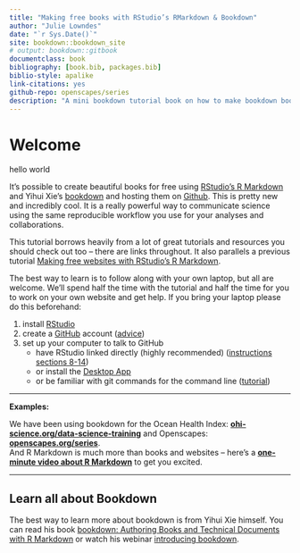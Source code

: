 ```yaml
--- 
title: "Making free books with RStudio’s RMarkdown & Bookdown"
author: "Julie Lowndes"
date: "`r Sys.Date()`"
site: bookdown::bookdown_site
# output: bookdown::gitbook
documentclass: book
bibliography: [book.bib, packages.bib]
biblio-style: apalike
link-citations: yes
github-repo: openscapes/series
description: "A mini bookdown tutorial book on how to make bookdown books."
---
```


# Welcome {#welcome}

hello world 

It's possible to create beautiful books for free using [RStudio's R Markdown](http://rmarkdown.rstudio.com/) and Yihui Xie's [bookdown](https://bookdown.org/yihui/bookdown/) and hosting them on [Github](http://github.com). This is pretty new and incredibly cool. It is a really powerful way to communicate science using the same reproducible workflow you use for your analyses and collaborations.

This tutorial borrows heavily from a lot of great tutorials and resources you should check out too -- there are links throughout. It also parallels a previous tutorial [Making free websites with RStudio’s R Markdown](https://jules32.github.io/rmarkdown-website-tutorial/).

The best way to learn is to follow along with your own laptop, but all are welcome. We'll spend half the time with the tutorial and half the time for you to work on your own website and get help. If you bring your laptop please do this beforehand: 

1. install [RStudio](https://www.rstudio.com/products/rstudio/download/)
1. create a [GitHub]((http://github.com)) account ([advice](http://happygitwithr.com/github-acct.html))
1. set up your computer to talk to GitHub
    - have RStudio linked directly (highly recommended) ([instructions sections 8-14](http://happygitwithr.com/hello-git.html))
    - or install the [Desktop App](https://desktop.github.com/)
    - or be familiar with git commands for the command line ([tutorial](https://try.github.io/levels/1/challenges/1))

----


**Examples:**

We have been using bookdown for the Ocean Health Index:  [**ohi-science.org/data-science-training**](http://ohi-science.org/data-science-training) and Openscapes: [**openscapes.org/series**](https://openscapes.org/series).  
And R Markdown is much more than books and websites -- here's a [**one-minute video about R Markdown**](http://rmarkdown.rstudio.com/lesson-1.html) to get you excited. 

----

## Learn all about Bookdown

The best way to learn more about bookdown is from Yihui Xie himself. You can read his book [bookdown: Authoring Books and Technical Documents with R Markdown](https://bookdown.org/yihui/bookdown/) or watch his webinar [introducing bookdown](https://www.rstudio.com/resources/webinars/introducing-bookdown/).

